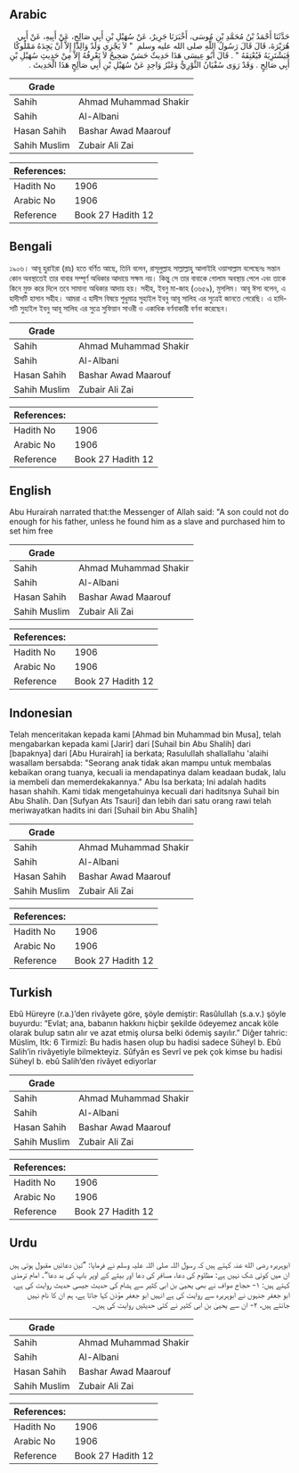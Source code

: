 ## Arabic


<div dir="rtl" lang="ar" style={{fontSize:'larger',backgroundColor:'#f8f9fa',padding:20}}>
حَدَّثَنَا أَحْمَدُ بْنُ مُحَمَّدِ بْنِ مُوسَى، أَخْبَرَنَا جَرِيرٌ، عَنْ سُهَيْلِ بْنِ أَبِي صَالِحٍ، عَنْ أَبِيهِ، عَنْ أَبِي هُرَيْرَةَ، قَالَ قَالَ رَسُولُ اللَّهِ صلى الله عليه وسلم ‏ "‏ لاَ يَجْزِي وَلَدٌ وَالِدًا إِلاَّ أَنْ يَجِدَهُ مَمْلُوكًا فَيَشْتَرِيَهُ فَيُعْتِقَهُ ‏"‏ ‏.‏ قَالَ أَبُو عِيسَى هَذَا حَدِيثٌ حَسَنٌ صَحِيحٌ لاَ نَعْرِفُهُ إِلاَّ مِنْ حَدِيثِ سُهَيْلِ بْنِ أَبِي صَالِحٍ ‏.‏ وَقَدْ رَوَى سُفْيَانُ الثَّوْرِيُّ وَغَيْرُ وَاحِدٍ عَنْ سُهَيْلِ بْنِ أَبِي صَالِحٍ هَذَا الْحَدِيثَ ‏.‏
</div>
<div style={{backgroundColor:'#f8f9fa',padding:20, marginBottom: 10}}><table> <thead> <tr> <th>Grade</th> <th></th> </tr> </thead> <tbody> <tr><td>Sahih</td><td>Ahmad Muhammad Shakir</td></tr><tr><td>Sahih</td><td>Al-Albani</td></tr><tr><td>Hasan Sahih</td><td>Bashar Awad Maarouf</td></tr><tr><td>Sahih Muslim</td><td>Zubair Ali Zai</td></tr></tbody></table><table> <thead> <tr> <th>References:</th> <th></th> </tr> </thead> <tbody><tr><td>Hadith No</td><td>1906</td></tr><tr><td>Arabic No</td><td>1906</td></tr><tr><td>Reference</td><td>Book 27 Hadith 12</td></tr></tbody></table></div>

## Bengali


<div dir="ltr" lang="bn" style={{fontSize:'larger',backgroundColor:'#f8f9fa',padding:20}}>
১৯০৬। আবূ হুরাইরা (রাঃ) হতে বর্ণিত আছে, তিনি বলেন, রাসূলুল্লাহ সাল্লাল্লাহু আলাইহি ওয়াসাল্লাম বলেছেনঃ সন্তান কোন অবস্থাতেই তার বাবার সম্পূর্ণ অধিকার আদায়ে সক্ষম নয়। কিন্তু সে তার বাবাকে গোলাম অবস্থায় পেলে এবং তাকে কিনে মুক্ত করে দিলে তবে সামান্য অধিকার আদায় হয়। সহীহ, ইবনু মা-জাহ (৩৬৫৯), মুসলিম। আবূ ঈসা বলেন, এ হাদীসটি হাসান সহীহ। আমরা এ হাদীস বিষয়ে শুধুমাত্র সুহাইল ইবনু আবূ সালিহ এর সুত্রেই জানতে পেরেছি। এ হাদিসটি সুহাইল ইবনু আবূ সালিহ এর সুত্রে সুফিয়ান সাওরী ও একাধিক বর্ণনাকারী বর্ণনা করেছেন।
</div>
<div style={{backgroundColor:'#f8f9fa',padding:20, marginBottom: 10}}><table> <thead> <tr> <th>Grade</th> <th></th> </tr> </thead> <tbody> <tr><td>Sahih</td><td>Ahmad Muhammad Shakir</td></tr><tr><td>Sahih</td><td>Al-Albani</td></tr><tr><td>Hasan Sahih</td><td>Bashar Awad Maarouf</td></tr><tr><td>Sahih Muslim</td><td>Zubair Ali Zai</td></tr></tbody></table><table> <thead> <tr> <th>References:</th> <th></th> </tr> </thead> <tbody><tr><td>Hadith No</td><td>1906</td></tr><tr><td>Arabic No</td><td>1906</td></tr><tr><td>Reference</td><td>Book 27 Hadith 12</td></tr></tbody></table></div>

## English


<div dir="ltr" lang="en" style={{fontSize:'larger',backgroundColor:'#f8f9fa',padding:20}}>
Abu Hurairah narrated that:the Messenger of Allah said: "A son could not do enough for his father, unless he found him as a slave and purchased him to set him free
</div>
<div style={{backgroundColor:'#f8f9fa',padding:20, marginBottom: 10}}><table> <thead> <tr> <th>Grade</th> <th></th> </tr> </thead> <tbody> <tr><td>Sahih</td><td>Ahmad Muhammad Shakir</td></tr><tr><td>Sahih</td><td>Al-Albani</td></tr><tr><td>Hasan Sahih</td><td>Bashar Awad Maarouf</td></tr><tr><td>Sahih Muslim</td><td>Zubair Ali Zai</td></tr></tbody></table><table> <thead> <tr> <th>References:</th> <th></th> </tr> </thead> <tbody><tr><td>Hadith No</td><td>1906</td></tr><tr><td>Arabic No</td><td>1906</td></tr><tr><td>Reference</td><td>Book 27 Hadith 12</td></tr></tbody></table></div>

## Indonesian


<div dir="ltr" lang="id" style={{fontSize:'larger',backgroundColor:'#f8f9fa',padding:20}}>
Telah menceritakan kepada kami [Ahmad bin Muhammad bin Musa], telah mengabarkan kepada kami [Jarir] dari [Suhail bin Abu Shalih] dari [bapaknya] dari [Abu Hurairah] ia berkata; Rasulullah shallallahu 'alaihi wasallam bersabda: "Seorang anak tidak akan mampu untuk membalas kebaikan orang tuanya, kecuali ia mendapatinya dalam keadaan budak, lalu ia membeli dan memerdekakannya." Abu Isa berkata; Ini adalah hadits hasan shahih. Kami tidak mengetahuinya kecuali dari haditsnya Suhail bin Abu Shalih. Dan [Sufyan Ats Tsauri] dan lebih dari satu orang rawi telah meriwayatkan hadits ini dari [Suhail bin Abu Shalih]
</div>
<div style={{backgroundColor:'#f8f9fa',padding:20, marginBottom: 10}}><table> <thead> <tr> <th>Grade</th> <th></th> </tr> </thead> <tbody> <tr><td>Sahih</td><td>Ahmad Muhammad Shakir</td></tr><tr><td>Sahih</td><td>Al-Albani</td></tr><tr><td>Hasan Sahih</td><td>Bashar Awad Maarouf</td></tr><tr><td>Sahih Muslim</td><td>Zubair Ali Zai</td></tr></tbody></table><table> <thead> <tr> <th>References:</th> <th></th> </tr> </thead> <tbody><tr><td>Hadith No</td><td>1906</td></tr><tr><td>Arabic No</td><td>1906</td></tr><tr><td>Reference</td><td>Book 27 Hadith 12</td></tr></tbody></table></div>

## Turkish


<div dir="ltr" lang="tr" style={{fontSize:'larger',backgroundColor:'#f8f9fa',padding:20}}>
Ebû Hüreyre (r.a.)’den rivâyete göre, şöyle demiştir: Rasûlullah (s.a.v.) şöyle buyurdu: “Evlat; ana, babanın hakkını hiçbir şekilde ödeyemez ancak köle olarak bulup satın alır ve azat etmiş olursa belki ödemiş sayılır.” Diğer tahric: Müslim, Itk: 6 Tirmizî: Bu hadis hasen olup bu hadisi sadece Süheyl b. Ebû Salih’in rivâyetiyle bilmekteyiz. Sûfyân es Sevrî ve pek çok kimse bu hadisi Süheyl b. ebû Salih’den rivâyet ediyorlar
</div>
<div style={{backgroundColor:'#f8f9fa',padding:20, marginBottom: 10}}><table> <thead> <tr> <th>Grade</th> <th></th> </tr> </thead> <tbody> <tr><td>Sahih</td><td>Ahmad Muhammad Shakir</td></tr><tr><td>Sahih</td><td>Al-Albani</td></tr><tr><td>Hasan Sahih</td><td>Bashar Awad Maarouf</td></tr><tr><td>Sahih Muslim</td><td>Zubair Ali Zai</td></tr></tbody></table><table> <thead> <tr> <th>References:</th> <th></th> </tr> </thead> <tbody><tr><td>Hadith No</td><td>1906</td></tr><tr><td>Arabic No</td><td>1906</td></tr><tr><td>Reference</td><td>Book 27 Hadith 12</td></tr></tbody></table></div>

## Urdu


<div dir="rtl" lang="ur" style={{fontSize:'larger',backgroundColor:'#f8f9fa',padding:20}}>
ابوہریرہ رضی الله عنہ کہتے ہیں کہ رسول اللہ صلی اللہ علیہ وسلم نے فرمایا: ”تین دعائیں مقبول ہوتی ہیں ان میں کوئی شک نہیں ہے: مظلوم کی دعا، مسافر کی دعا اور بیٹے کے اوپر باپ کی بد دعا“۔ امام ترمذی کہتے ہیں: ۱- حجاج صواف نے بھی یحییٰ بن ابی کثیر سے ہشام کی حدیث جیسی حدیث روایت کی ہے، ابو جعفر جنہوں نے ابوہریرہ سے روایت کی ہے انہیں ابو جعفر مؤذن کہا جاتا ہے، ہم ان کا نام نہیں جانتے ہیں، ۲- ان سے یحییٰ بن ابی کثیر نے کئی حدیثیں روایت کی ہیں۔
</div>
<div style={{backgroundColor:'#f8f9fa',padding:20, marginBottom: 10}}><table> <thead> <tr> <th>Grade</th> <th></th> </tr> </thead> <tbody> <tr><td>Sahih</td><td>Ahmad Muhammad Shakir</td></tr><tr><td>Sahih</td><td>Al-Albani</td></tr><tr><td>Hasan Sahih</td><td>Bashar Awad Maarouf</td></tr><tr><td>Sahih Muslim</td><td>Zubair Ali Zai</td></tr></tbody></table><table> <thead> <tr> <th>References:</th> <th></th> </tr> </thead> <tbody><tr><td>Hadith No</td><td>1906</td></tr><tr><td>Arabic No</td><td>1906</td></tr><tr><td>Reference</td><td>Book 27 Hadith 12</td></tr></tbody></table></div>